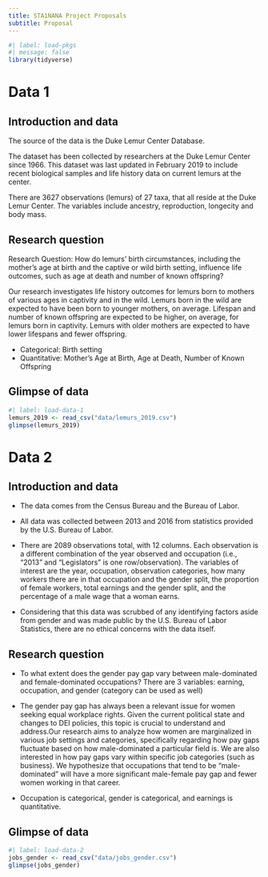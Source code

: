 ```yaml
---
title: STA1NANA Project Proposals
subtitle: Proposal
---
```


```r
#| label: load-pkgs
#| message: false
library(tidyverse)
```

# Data 1

## Introduction and data

The source of the data is the Duke Lemur Center Database.

The dataset has been collected by researchers at the Duke Lemur Center since 1966. This dataset was last updated in February 2019 to include recent biological samples and life history data on current lemurs at the center.

There are 3627 observations (lemurs) of 27 taxa, that all reside at the Duke Lemur Center. The variables include ancestry, reproduction, longecity and body mass.

## Research question

Research Question: How do lemurs’ birth circumstances, including the mother’s age at birth and the captive or wild birth setting, influence life outcomes, such as age at death and number of known offspring?

Our research investigates life history outcomes for lemurs born to mothers of various ages in captivity and in the wild. Lemurs born in the wild are expected to have been born to younger mothers, on average. Lifespan and number of known offspring are expected to be higher, on average, for lemurs born in captivity. Lemurs with older mothers are expected to have lower lifespans and fewer offspring.

  - Categorical: Birth setting
  - Quantitative: Mother’s Age at Birth, Age at Death, Number of Known Offspring

## Glimpse of data

```r
#| label: load-data-1
lemurs_2019 <- read_csv("data/lemurs_2019.csv")
glimpse(lemurs_2019)
```

# Data 2

## Introduction and data

-   The data comes from the Census Bureau and the Bureau of Labor.

-   All data was collected between 2013 and 2016 from statistics provided by the U.S. Bureau of Labor.

-   There are 2089 observations total, with 12 columns. Each observation is a different combination of the year observed and occupation (i.e., “2013” and “Legislators” is one row/observation).
The variables of interest are the year, occupation, observation categories, how many workers there are in that occupation and the gender split, the proportion of female workers, total earnings and the gender split, and the percentage of a male wage that a woman earns.

- Considering that this data was scrubbed of any identifying factors aside from gender and was made public by the U.S. Bureau of Labor Statistics, there are no ethical concerns with the data itself.

## Research question

-   To what extent does the gender pay gap vary between male-dominated and female-dominated occupations? There are 3 variables: earning, occupation, and gender (category can be used as well)

-   The gender pay gap has always been a relevant issue for women seeking equal workplace rights. Given the current political state and changes to DEI policies, this topic is crucial to understand and address.Our research aims to analyze how women are marginalized in various job settings and categories, specifically regarding how pay gaps fluctuate based on how male-dominated a particular field is. We are also interested in how pay gaps vary within specific job categories (such as business). We hypothesize that occupations that tend to be “male-dominated” will have a more significant male-female pay gap and fewer women working in that career.

-   Occupation is categorical, gender is categorical, and earnings is quantitative.


## Glimpse of data

```r
#| label: load-data-2
jobs_gender <- read_csv("data/jobs_gender.csv")
glimpse(jobs_gender)
```
